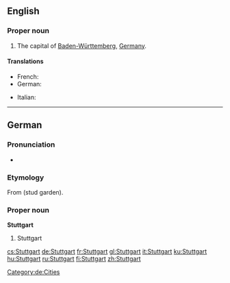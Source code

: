 ==English==
{{wikipedia}}

===Proper noun===
{{infl|en|proper noun}}

# The capital of [[Baden-Württemberg]], [[Germany]].

====Translations====
{{trans-top|a city in Germany}}
* French: {{t+|fr|Stuttgart}}
* German: {{t+|de|Stuttgart}}
{{trans-mid}}
* Italian: {{t+|it|Stoccarda|f}}
{{trans-bottom}}

----

==German==

===Pronunciation===
*{{audio|De-Stuttgart.OGG|audio}}

===Etymology===
From {{etyl|goh|de}} {{term|stuotgarten|lang=goh}} (stud garden).

===Proper noun===
{{wikipedia|lang=de}}
'''Stuttgart'''

# Stuttgart

[[Category:de:Cities]]

[[cs:Stuttgart]]
[[de:Stuttgart]]
[[fr:Stuttgart]]
[[gl:Stuttgart]]
[[it:Stuttgart]]
[[ku:Stuttgart]]
[[hu:Stuttgart]]
[[ru:Stuttgart]]
[[fi:Stuttgart]]
[[zh:Stuttgart]]